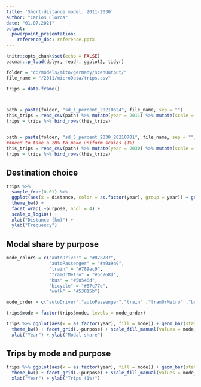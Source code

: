 ```yaml
---
title: 'Short-distance model: 2011-2030'
author: "Carlos Llorca"
date: "01.07.2021"
output:
  powerpoint_presentation:
    reference_doc: reference.pptx
---
```


```r
knitr::opts_chunk$set(echo = FALSE)
pacman::p_load(dplyr, readr, ggplot2, tidyr)

folder = "c:/models/mito/germany/scenOutput/"
file_name = "/2011/microData/trips.csv"

trips = data.frame()



path = paste(folder, "sd_1_percent_20210624", file_name, sep = "")
this_trips = read_csv(path) %>% mutate(year = 2011) %>% mutate(scale = 0.01)
trips = trips %>% bind_rows(this_trips)


path = paste(folder, "sd_5_percent_2030_20210701", file_name, sep = "")
##need to take a 20% to make uniform scales (1%)
this_trips = read_csv(path) %>% mutate(year = 2030) %>% mutate(scale = 0.05) %>% sample_frac(0.2)
trips = trips %>% bind_rows(this_trips)


```


## Destination choice

```r

trips %>%
  sample_frac(0.01) %>% 
  ggplot(aes(x = distance, color = as.factor(year), group = year)) + geom_density(alpha = 0.2) +
  theme_bw() +
  facet_wrap(.~purpose, ncol = 4) +
  scale_x_log10() +
  xlab("Distance (km)") +
  ylab("Frequency")

```


## Modal share by purpose 

```r

mode_colors = c("autoDriver" = "#878787",
                "autoPassenger" = "#a9a9a9",
                "train" = "#789ec9",
                "tramOrMetro" = "#5c768d",
                "bus" = "#50546d",
                "bicycle" = "#87c77d",
                "walk" = "#53815b")

mode_order = c("autoDriver","autoPassenger","train" ,"tramOrMetro" ,"bus","bicycle" ,"walk")

trips$mode = factor(trips$mode, levels = mode_order)

trips %>% ggplot(aes(x = as.factor(year), fill = mode)) + geom_bar(stat = "count", position = "fill") +
  theme_bw() + facet_grid(.~purpose) + scale_fill_manual(values = mode_colors) + 
  xlab("Year") + ylab("Modal share")

```

## Trips by mode and purpose 

```r

trips %>% ggplot(aes(x = as.factor(year), fill = mode)) + geom_bar(stat = "count", position = "stack") +
  theme_bw() + facet_grid(.~purpose) + scale_fill_manual(values = mode_colors) + 
  xlab("Year") + ylab("Trips (1%)")

```


